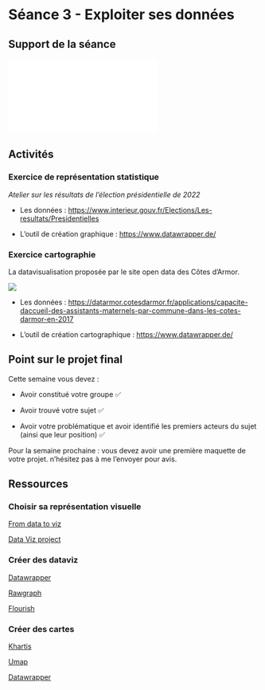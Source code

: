# Séance 3 - Exploiter ses données

## Support de la séance

![](images/seance_3.pdf)

## Activités

### Exercice de représentation statistique

*Atelier sur les résultats de l'élection présidentielle de 2022*

-   Les données : [https://www.interieur.gouv.fr/Elections/Les-resultats/Presidentielles](https://www.interieur.gouv.fr/Elections/Les-resultats/Presidentielleshttps://www.interieur.gouv.fr/Elections/Les-resultats/Presidentielles)

-   L'outil de création graphique : <https://www.datawrapper.de/>

### Exercice cartographie

La datavisualisation proposée par le site open data des Côtes d'Armor.

![](images/capacite-daccueil-des-assistants-maternels-par-commune-dans-les-cotes-darmor-en-2017.png)

-   Les données : [https://datarmor.cotesdarmor.fr/applications/capacite-daccueil-des-assistants-maternels-par-commune-dans-les-cotes-darmor-en-2017](https://datarmor.cotesdarmor.fr/applications/capacite-daccueil-des-assistants-maternels-par-commune-dans-les-cotes-darmor-en-2017https://datarmor.cotesdarmor.fr/applications/capacite-daccueil-des-assistants-maternels-par-commune-dans-les-cotes-darmor-en-2017)

-   L'outil de création cartographique : <https://www.datawrapper.de/>

## Point sur le projet final

Cette semaine vous devez :

-   Avoir constitué votre groupe ✅

-   Avoir trouvé votre sujet ✅

-   Avoir votre problématique et avoir identifié les premiers acteurs du sujet (ainsi que leur position) ✅

Pour la semaine prochaine : vous devez avoir une première maquette de votre projet. n'hésitez pas à me l'envoyer pour avis.

## Ressources

### Choisir sa représentation visuelle

[From data to viz](https://www.data-to-viz.com/)

[Data Viz project](https://datavizproject.com/)

### Créer des dataviz

[Datawrapper](https://www.datawrapper.de/)

[Rawgraph](https://www.rawgraphs.io/)

[Flourish](https://flourish.studio/)

### Créer des cartes

[Khartis](https://www.sciencespo.fr/cartographie/khartis/)

[Umap](https://umap.openstreetmap.fr/fr/)

[Datawrapper](https://www.datawrapper.de/)
